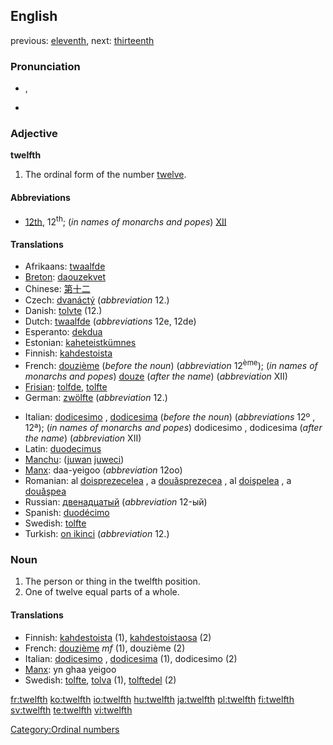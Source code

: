 ==English==

previous: [[eleventh]], next: [[thirteenth]]

===Pronunciation===
*{{IPA|/twɛlfθ/}}, {{SAMPA|/twElfT/}}
*{{audio|en-us-twelfth.ogg|Audio (US)}}

===Adjective===
'''twelfth'''

# The ordinal form of the number [[twelve]].

====Abbreviations====
* [[12th]], 12<sup>th</sup>; (''in names of monarchs and popes'') [[XII]]

====Translations====
{{top}}
*Afrikaans: [[twaalfde]]
*[[Breton]]: [[daouzekvet]]
*Chinese: [[第]][[十]][[二]]
*Czech: [[dvanáctý]] (''abbreviation'' 12.)
*Danish: [[tolvte]] (12.)
*Dutch: [[twaalfde]] (''abbreviations'' 12e, 12de)
*Esperanto: [[dekdua]]
*Estonian: [[kaheteistkümnes]]
*Finnish: [[kahdestoista]]
*French: [[douzième]] (''before the noun'') (''abbreviation'' 12<sup>ème</sup>); (''in names of monarchs and popes'') [[douze]] (''after the name'') (''abbreviation'' XII)
*[[Frisian]]: [[tolfde]], [[tolfte]]
*German: [[zwölfte]] (''abbreviation'' 12.)
{{mid}}
*Italian: [[dodicesimo]] {{m}}, [[dodicesima]] {{f}} (''before the noun'') (''abbreviations'' 12º {{m}}, 12ª); (''in names of monarchs and popes'') dodicesimo {{m}}, dodicesima {{f}} (''after the name'') (''abbreviation'' XII)
*Latin: [[duodecimus]]
*[[Manchu]]: ([[juwan]] [[juweci]])
*[[Manx]]: daa-yeigoo (''abbreviation'' 12oo)
*Romanian: al [[doisprezecelea]] {{m}}, a [[douăsprezecea]] {{f}}, al [[doişpelea]] {{italbrac|m, informal}}, a [[douăşpea]] {{italbrac|f, informal}}
*Russian: [[двенадцатый]] (''abbreviation'' 12-ый)
*Spanish: [[duodécimo]]
*Swedish: [[tolfte]]
*Turkish: [[on ikinci]] (''abbreviation'' 12.)
{{bottom}}

===Noun===
{{en-noun}}

# The person or thing in the twelfth position.
# One of twelve equal parts of a whole.

====Translations====

*Finnish: [[kahdestoista]] (1), [[kahdestoistaosa]] (2)
*French: [[douzième]] ''mf'' (1), douzième {{m}} (2)
*Italian: [[dodicesimo]] {{m}}, [[dodicesima]] {{f}} (1), dodicesimo {{m}} (2)
*[[Manx]]: yn ghaa yeigoo
*Swedish: [[tolfte]], [[tolva]] (1), [[tolftedel]] {{c}} (2)

[[Category:Ordinal numbers]]

[[fr:twelfth]]
[[ko:twelfth]]
[[io:twelfth]]
[[hu:twelfth]]
[[ja:twelfth]]
[[pl:twelfth]]
[[fi:twelfth]]
[[sv:twelfth]]
[[te:twelfth]]
[[vi:twelfth]]